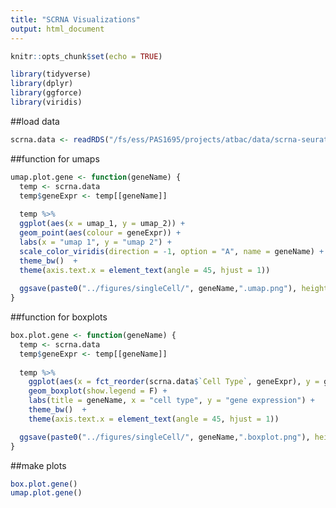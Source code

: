```yaml
---
title: "SCRNA Visualizations"
output: html_document
---
```


```r
knitr::opts_chunk$set(echo = TRUE)

library(tidyverse)
library(dplyr)
library(ggforce)
library(viridis)
```

##load data
```r
scrna.data <- readRDS("/fs/ess/PAS1695/projects/atbac/data/scrna-seurat-subset.RDS")
```

##function for umaps
```r
umap.plot.gene <- function(geneName) {
  temp <- scrna.data 
  temp$geneExpr <- temp[[geneName]]
  
  temp %>%
  ggplot(aes(x = umap_1, y = umap_2)) + 
  geom_point(aes(colour = geneExpr)) +
  labs(x = "umap 1", y = "umap 2") +
  scale_color_viridis(direction = -1, option = "A", name = geneName) +
  theme_bw()  +
  theme(axis.text.x = element_text(angle = 45, hjust = 1))
  
  ggsave(paste0("../figures/singleCell/", geneName,".umap.png"), height = 5, width = 5)
}
```

##function for boxplots
```r
box.plot.gene <- function(geneName) {
  temp <- scrna.data
  temp$geneExpr <- temp[[geneName]] 
  
  temp %>%
    ggplot(aes(x = fct_reorder(scrna.data$`Cell Type`, geneExpr), y = geneExpr)) +
    geom_boxplot(show.legend = F) +
    labs(title = geneName, x = "cell type", y = "gene expression") +
    theme_bw()  +
    theme(axis.text.x = element_text(angle = 45, hjust = 1))

  ggsave(paste0("../figures/singleCell/", geneName,".boxplot.png"), height = 3, width = 5)
}
```

##make plots
```r
box.plot.gene()
umap.plot.gene()
```


